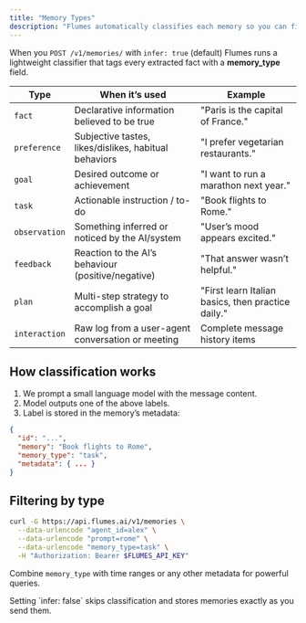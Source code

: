 ```yaml
---
title: "Memory Types"
description: "Flumes automatically classifies each memory so you can filter and reason about them easily."
---
```


When you `POST /v1/memories/` with `infer: true` (default) Flumes runs a lightweight classifier that tags every extracted fact with a **memory_type** field.

| Type | When it’s used | Example |
|------|----------------|---------|
| `fact` | Declarative information believed to be true | "Paris is the capital of France." |
| `preference` | Subjective tastes, likes/dislikes, habitual behaviors | "I prefer vegetarian restaurants." |
| `goal` | Desired outcome or achievement | "I want to run a marathon next year." |
| `task` | Actionable instruction / to-do | "Book flights to Rome." |
| `observation` | Something inferred or noticed by the AI/system | "User’s mood appears excited." |
| `feedback` | Reaction to the AI’s behaviour (positive/negative) | "That answer wasn’t helpful." |
| `plan` | Multi-step strategy to accomplish a goal | "First learn Italian basics, then practice daily." |
| `interaction` | Raw log from a user-agent conversation or meeting | Complete message history items |

## How classification works

1. We prompt a small language model with the message content.
2. Model outputs one of the above labels.
3. Label is stored in the memory’s metadata:

```json
{
  "id": "...",
  "memory": "Book flights to Rome",
  "memory_type": "task",
  "metadata": { ... }
}
```

## Filtering by type

```bash
curl -G https://api.flumes.ai/v1/memories \
  --data-urlencode "agent_id=alex" \
  --data-urlencode "prompt=rome" \
  --data-urlencode "memory_type=task" \
  -H "Authorization: Bearer $FLUMES_API_KEY"
```

Combine `memory_type` with time ranges or any other metadata for powerful queries.

<Tip>
Setting `infer: false` skips classification and stores memories exactly as you send them.
</Tip>
